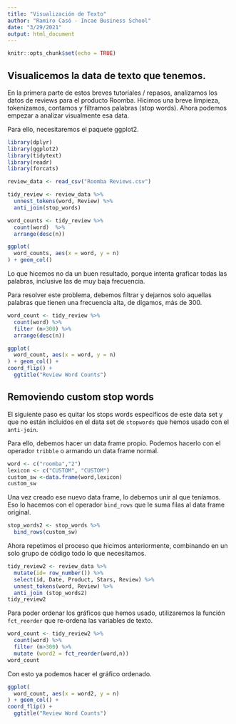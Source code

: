 ```yaml
---
title: "Visualización de Texto"
author: "Ramiro Casó - Incae Business School"
date: "3/29/2021"
output: html_document
---
```


```r
knitr::opts_chunk$set(echo = TRUE)
```

## Visualicemos la data de texto que tenemos. 

En la primera parte de estos breves tutoriales / repasos, analizamos los datos de reviews para el producto Roomba. Hicimos una breve limpieza, tokenizamos, contamos y filtramos palabras (stop words). Ahora podemos empezar a analizar visualmente esa data. 

Para ello, necesitaremos el paquete ggplot2. 

```r
library(dplyr)
library(ggplot2)
library(tidytext)
library(readr)
library(forcats)

review_data <- read_csv("Roomba Reviews.csv")

tidy_review <- review_data %>%
  unnest_tokens(word, Review) %>%
  anti_join(stop_words)

word_counts <- tidy_review %>%
  count(word)  %>%
  arrange(desc(n))

ggplot(
  word_counts, aes(x = word, y = n)
) + geom_col()

```



Lo que hicemos no da un buen resultado, porque intenta graficar todas las palabras, inclusive las de muy baja frecuencia. 

Para resolver este problema, debemos filtrar y dejarnos solo aquellas palabras que tienen una frecuencia alta, de digamos, más de 300. 

```r
word_count <- tidy_review %>%
  count(word) %>%
  filter (n>300) %>%
  arrange(desc(n))

ggplot(
  word_count, aes(x = word, y = n)
) + geom_col() +
coord_flip() + 
  ggtitle("Review Word Counts")
```
## Removiendo custom stop words
El siguiente paso es quitar los stops words específicos de este data set y que no están incluídos en el data set de `stopwords` que hemos usado con el `anti-join`. 

Para ello, debemos hacer un data frame propio. Podemos hacerlo con el operador `tribble` o armando un data frame normal. 

```r
word <- c("roomba","2")
lexicon <- c("CUSTOM", "CUSTOM")
custom_sw <-data.frame(word,lexicon)
custom_sw
```
Una vez creado ese nuevo data frame, lo debemos unir al que teníamos. Eso lo hacemos con el operador `bind_rows` que le suma filas al data frame original. 

```r
stop_words2 <- stop_words %>%
  bind_rows(custom_sw)
```

Ahora repetimos el proceso que hicimos anteriormente, combinando en un solo grupo de código todo lo que necesitamos.  
```r
tidy_review2 <- review_data %>%
  mutate(id= row_number()) %>%
  select(id, Date, Product, Stars, Review) %>%
  unnest_tokens(word, Review) %>%
  anti_join (stop_words2)
tidy_review2
```
Para poder ordenar los gráficos que hemos usado, utilizaremos la función `fct_reorder` que re-ordena las variables de texto. 

```r
word_count <- tidy_review2 %>%
  count(word) %>%
  filter (n>300) %>%
  mutate (word2 = fct_reorder(word,n))
word_count
```
Con esto ya podemos hacer el gráfico ordenado. 

```r
ggplot(
  word_count, aes(x = word2, y = n)
) + geom_col() +
coord_flip() + 
  ggtitle("Review Word Counts")
```

